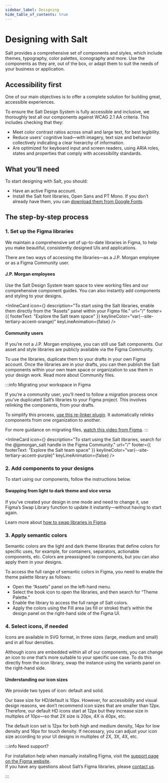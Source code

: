 ```yaml
---
sidebar_label: Designing
hide_table_of_contents: true
---
```





# Designing with Salt

<Content toc={toc}>

Salt provides a comprehensive set of components and styles, which include themes, typography, color palettes, iconography and more. Use the components as they are, out of the box, or adapt them to suit the needs of your business or application.

## Accessibility first

One of our main objectives is to offer a complete solution for building great, accessible experiences.

To ensure the Salt Design System is fully accessible and inclusive, we thoroughly test all our components against WCAG 2.1 AA criteria. This includes checking that they:

- Meet color contrast ratios across small and large text, for best legibility.
- Reduce users’ cognitive load—with imagery, text size and behavior collectively indicating a clear hierarchy of information.
- Are optimized for keyboard input and screen readers, using ARIA roles, states and properties that comply with accessibility standards.

## What you’ll need

To start designing with Salt, you should:

- Have an active Figma account.
- Install the Salt font libraries, Open Sans and PT Mono. If you don’t already have them, you can [download them from Google Fonts](https://fonts.google.com/share?selection.family=Open+Sans:ital,wght@0,300;0,400;0,500;0,600;0,700;0,800;1,300;1,400;1,500;1,600;1,700;1,800|PT+Mono).

## The step-by-step process

### 1. Set up the Figma libraries

We maintain a comprehensive set of up-to-date libraries in Figma, to help you make beautiful, consistently designed UIs and applications.

There are two ways of accessing the libraries—as a J.P. Morgan employee or as a Figma Community user.

#### J.P. Morgan employees

Use the Salt Design System team space to view working files and our comprehensive component guides. You can also instantly add components and styling to your designs.

<InlineCard
  icon={<JPMLogo />}
  description="To start using the Salt libraries, enable them directly from the “Assets” panel within your Figma file."
  url="/"
  footer={{ footerText: "Explore the Salt team space" }}
  keylineColor="var(--site-tertiary-accent-orange)"
  keyLineAnimation={false}
/>

#### Community users

If you’re not a J.P. Morgan employee, you can still use Salt components. Our asset and style libraries are publicly available via the Figma Community.

To use the libraries, duplicate them to your drafts in your own Figma account. Once the libraries are in your drafts, you can then publish the Salt components within your own team space or organization to use them in your design work. Read more about Community files.

:::info Migrating your workspace in Figma

If you’re a community user, you’ll need to follow a migration process once you’ve duplicated Salt’s libraries to your Figma project. This involves relinking the components, from your drafts.

To simplify this process, [use this re-linker plugin](/). It automatically relinks components from one organization to another.

For more guidance on migrating files, [watch this video from Figma](/).
:::

<InlineCard
  icon={<Globe />}
  description="To start using the Salt libraries, search for the @jpmorgan_salt handle in the Figma Community."
  url="/"
  footer={{ footerText: "Explore the Salt team space" }}
  keylineColor="var(--site-tertiary-accent-purple)"
  keyLineAnimation={false}
/>

### 2. Add components to your designs

To start using our components, follow the instructions below.

<DesignCards />

#### Swapping from light to dark theme and vice versa

If you’ve created your design in one mode and need to change it, use Figma’s Swap Library function to update it instantly—without having to start again.

Learn more about [how to swap libraries in Figma](https://help.figma.com/hc/en-us/articles/4404856784663-Swap-style-and-component-libraries#:~:text=Swap%20library%20lets%20you%20replace,style%20or%20component%20name%20only).

### 3. Apply semantic colors

Semantic colors are the light and dark theme libraries that define colors for specific uses, for example, for containers, separators, actionable components, etc. Colors are preassigned to components, but you can also apply them in your designs.

To access the full range of semantic colors in Figma, you need to enable the theme palette library as follows:

- Open the “Assets” panel on the left-hand menu.
- Select the book icon to open the libraries, and then search for “Theme Palette.”
- Enable the library to access the full range of Salt colors.
- Apply the colors using the Fill area (as fill or stroke) that’s within the design panel on the right-hand side of the Figma UI.

### 4. Select icons, if needed

Icons are available in SVG format, in three sizes (large, medium and small) and in all four densities.

Although icons are embedded within all of our components, you can change an icon to one that’s more suitable to your specific use case. To do this directly from the icon library, swap the instance using the variants panel on the right-hand side.

<SoloImgCard />

#### Understanding our icon sizes

We provide two types of icon: default and solid.

Our base size for HD/default is 10px. However, for accessibility and visual design reasons, we don’t recommend icon sizes that are smaller than 12px. Therefore, our default HD icons start at 12px but they increase size in multiples of 10px—so that 2X size is 20px, 4X is 40px, etc.

The default icon set is 12px for both high and medium density, 14px for low density and 16px for touch density. If necessary, you can adjust your icon size according to your UI designs in multiples of 2X, 3X, 4X, etc.

<IconsTable />

:::info Need support?

For installation help when manually installing Figma, visit the [support page on the Figma website](https://help.figma.com/hc/en-us/articles/360041057214-Get-help-from-the-Figma-Support-team).<br />
If you have any questions about Salt’s Figma libraries, please [contact us](/support-and-contributions/).

:::

</Content>
